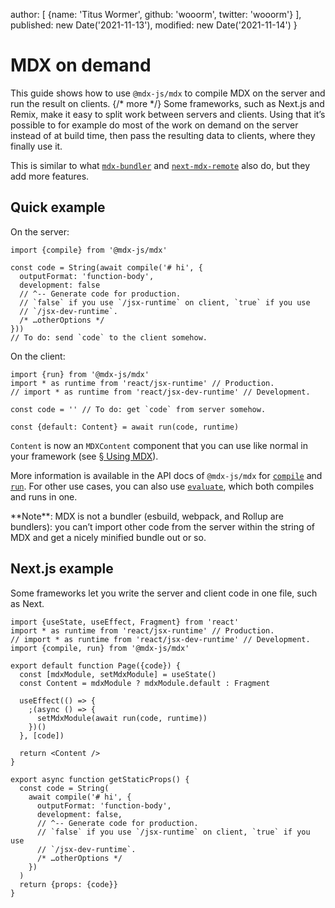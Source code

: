   author: [
    {name: 'Titus Wormer', github: 'wooorm', twitter: 'wooorm'}
  ],
  published: new Date('2021-11-13'),
  modified: new Date('2021-11-14')
}

# MDX on demand

This guide shows how to use `@mdx-js/mdx` to compile MDX on the server and run
the result on clients. {/* more */}
Some frameworks, such as Next.js and Remix, make it easy to split work between
servers and clients.
Using that it’s possible to for example do most of the work on demand on the
server instead of at build time, then pass the resulting data to clients, where
they finally use it.

This is similar to what [`mdx-bundler`][mdx-bundler] and
[`next-mdx-remote`][next-mdx-remote] also do, but they add more features.

## Quick example

On the server:

```tsx path="server.js"
import {compile} from '@mdx-js/mdx'

const code = String(await compile('# hi', {
  outputFormat: 'function-body',
  development: false
  // ^-- Generate code for production.
  // `false` if you use `/jsx-runtime` on client, `true` if you use
  // `/jsx-dev-runtime`.
  /* …otherOptions */
}))
// To do: send `code` to the client somehow.
```

On the client:

```tsx path="client.js"
import {run} from '@mdx-js/mdx'
import * as runtime from 'react/jsx-runtime' // Production.
// import * as runtime from 'react/jsx-dev-runtime' // Development.

const code = '' // To do: get `code` from server somehow.

const {default: Content} = await run(code, runtime)
```

`Content` is now an `MDXContent` component that you can use like normal in your
framework (see [§ Using MDX][use]).

More information is available in the API docs of `@mdx-js/mdx` for
[`compile`][compile] and [`run`][run].
For other use cases, you can also use [`evaluate`][eval], which both compiles
and runs in one.

<Note type="info">
  **Note**: MDX is not a bundler (esbuild, webpack, and Rollup are bundlers):
  you can’t import other code from the server within the string of MDX and get a
  nicely minified bundle out or so.
</Note>

## Next.js example

Some frameworks let you write the server and client code in one file, such as
Next.

```tsx path="pages/hello.js"
import {useState, useEffect, Fragment} from 'react'
import * as runtime from 'react/jsx-runtime' // Production.
// import * as runtime from 'react/jsx-dev-runtime' // Development.
import {compile, run} from '@mdx-js/mdx'

export default function Page({code}) {
  const [mdxModule, setMdxModule] = useState()
  const Content = mdxModule ? mdxModule.default : Fragment

  useEffect(() => {
    ;(async () => {
      setMdxModule(await run(code, runtime))
    })()
  }, [code])

  return <Content />
}

export async function getStaticProps() {
  const code = String(
    await compile('# hi', {
      outputFormat: 'function-body',
      development: false,
      // ^-- Generate code for production.
      // `false` if you use `/jsx-runtime` on client, `true` if you use
      // `/jsx-dev-runtime`.
      /* …otherOptions */
    })
  )
  return {props: {code}}
}
```

[mdx-bundler]: https://github.com/kentcdodds/mdx-bundler

[next-mdx-remote]: https://github.com/hashicorp/next-mdx-remote

[use]: /docs/using-mdx/

[compile]: /packages/mdx/#compilefile-options

[run]: /packages/mdx/#runfunctionbody-options

[eval]: /packages/mdx/#evaluatefile-options
